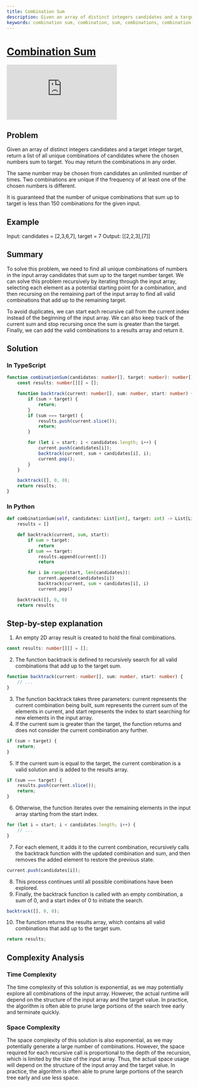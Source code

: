 ```yaml
---
title: Combination Sum
description: Given an array of distinct integers candidates and a target integer target, return a list of all unique combinations of candidates where the chosen numbers sum to target. You may return the combinations in any order.
keywords: combination sum, combination, sum, combinations, combination sum problem, combination sum algorithm, combination sum solution, combination sum leetcode, combination sum javascript, combination sum typescript, combination sum python, combination sum java, combination sum c++, combination sum c#, combination sum go, combination sum rust, combination sum swift, combination sum kotlin, combination sum dart, combination sum ruby, combination sum php, combination sum scala, combination sum clojure, combination sum haskell, combination sum elixir, combination sum f#, combination sum lua, combination sum
---
```



# [Combination Sum](https://leetcode.com/problems/combination-sum/) <DifficultyChip difficulty="medium" />

<div className="iframe-container">
	<iframe className="responsive-iframe" src="https://www.youtube.com/embed/GBKI9VSKdGg"
					title="YouTube video player" frameBorder="0"
					allow="accelerometer; autoplay; clipboard-write; encrypted-media; gyroscope; picture-in-picture"
					allowFullScreen></iframe>
</div>

## Problem

Given an array of distinct integers candidates and a target integer target, return a list of all unique combinations of candidates where the chosen numbers sum to target. You may return the combinations in any order.

The same number may be chosen from candidates an unlimited number of times. Two combinations are unique if the frequency of at least one of the chosen numbers is different.

It is guaranteed that the number of unique combinations that sum up to target is less than 150 combinations for the given input.

## Example

Input: candidates = [2,3,6,7], target = 7
Output: [[2,2,3],[7]]

## Summary

To solve this problem, we need to find all unique combinations of numbers in the input array candidates that sum up to the target number target. We can solve this problem recursively by iterating through the input array, selecting each element as a potential starting point for a combination, and then recursing on the remaining part of the input array to find all valid combinations that add up to the remaining target.

To avoid duplicates, we can start each recursive call from the current index instead of the beginning of the input array. We can also keep track of the current sum and stop recursing once the sum is greater than the target. Finally, we can add the valid combinations to a results array and return it.

## Solution

### In TypeScript

```typescript
function combinationSum(candidates: number[], target: number): number[][] {
	const results: number[][] = [];

	function backtrack(current: number[], sum: number, start: number) {
		if (sum > target) {
			return;
		}
		if (sum === target) {
			results.push(current.slice());
			return;
		}

		for (let i = start; i < candidates.length; i++) {
			current.push(candidates[i]);
			backtrack(current, sum + candidates[i], i);
			current.pop();
		}
	}

	backtrack([], 0, 0);
	return results;
}
```

### In Python

```python
def combinationSum(self, candidates: List[int], target: int) -> List[List[int]]:
	results = []

	def backtrack(current, sum, start):
		if sum > target:
			return
		if sum == target:
			results.append(current[:])
			return

		for i in range(start, len(candidates)):
			current.append(candidates[i])
			backtrack(current, sum + candidates[i], i)
			current.pop()

	backtrack([], 0, 0)
	return results
```

## Step-by-step explanation

1. An empty 2D array result is created to hold the final combinations.

```typescript
const results: number[][] = [];
```

2. The function backtrack is defined to recursively search for all valid combinations that add up to the target sum.

```typescript
function backtrack(current: number[], sum: number, start: number) {
	// ...
}
```

3. The function backtrack takes three parameters: current represents the current combination being built, sum represents the current sum of the elements in current, and start represents the index to start searching for new elements in the input array.
4. If the current sum is greater than the target, the function returns and does not consider the current combination any further.

```typescript
if (sum > target) {
	return;
}
```

5. If the current sum is equal to the target, the current combination is a valid solution and is added to the results array.

```typescript
if (sum === target) {
	results.push(current.slice());
	return;
}
```

6. Otherwise, the function iterates over the remaining elements in the input array starting from the start index.

```typescript
for (let i = start; i < candidates.length; i++) {
	// ...
}
```

7. For each element, it adds it to the current combination, recursively calls the backtrack function with the updated combination and sum, and then removes the added element to restore the previous state.

```typescript
current.push(candidates[i]);
```

8. This process continues until all possible combinations have been explored.
9. Finally, the backtrack function is called with an empty combination, a sum of 0, and a start index of 0 to initiate the search.

```typescript
backtrack([], 0, 0);
```

10. The function returns the results array, which contains all valid combinations that add up to the target sum.

```typescript
return results;
```

## Complexity Analysis

### Time Complexity

The time complexity of this solution is exponential, as we may potentially explore all combinations of the input array. However, the actual runtime will depend on the structure of the input array and the target value. In practice, the algorithm is often able to prune large portions of the search tree early and terminate quickly.

### Space Complexity

The space complexity of this solution is also exponential, as we may potentially generate a large number of combinations. However, the space required for each recursive call is proportional to the depth of the recursion, which is limited by the size of the input array. Thus, the actual space usage will depend on the structure of the input array and the target value. In practice, the algorithm is often able to prune large portions of the search tree early and use less space.
